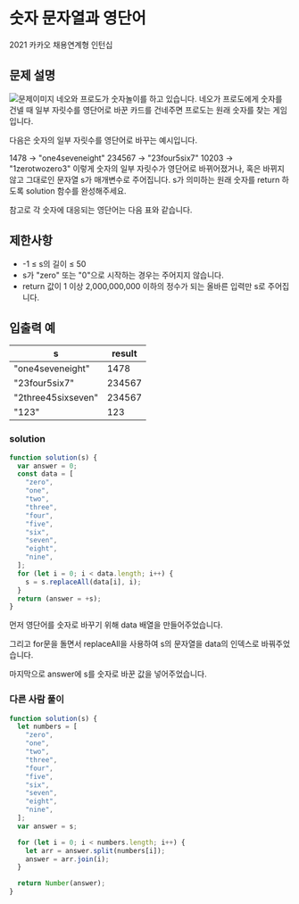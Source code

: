 # 숫자 문자열과 영단어

2021 카카오 채용연계형 인턴십

## 문제 설명

![문제이미지](img/숫자%20문자열과%20영단어.png)
네오와 프로도가 숫자놀이를 하고 있습니다. 네오가 프로도에게 숫자를 건넬 때 일부 자릿수를 영단어로 바꾼 카드를 건네주면 프로도는 원래 숫자를 찾는 게임입니다.

다음은 숫자의 일부 자릿수를 영단어로 바꾸는 예시입니다.

1478 → "one4seveneight"
234567 → "23four5six7"
10203 → "1zerotwozero3"
이렇게 숫자의 일부 자릿수가 영단어로 바뀌어졌거나, 혹은 바뀌지 않고 그대로인 문자열 s가 매개변수로 주어집니다. s가 의미하는 원래 숫자를 return 하도록 solution 함수를 완성해주세요.

참고로 각 숫자에 대응되는 영단어는 다음 표와 같습니다.

## 제한사항

- -1 ≤ s의 길이 ≤ 50
- s가 "zero" 또는 "0"으로 시작하는 경우는 주어지지 않습니다.
- return 값이 1 이상 2,000,000,000 이하의 정수가 되는 올바른 입력만 s로 주어집니다.

## 입출력 예

| s                  | result |
| ------------------ | ------ |
| "one4seveneight"   | 1478   |
| "23four5six7"      | 234567 |
| "2three45sixseven" | 234567 |
| "123"              | 123    |

### solution

```js
function solution(s) {
  var answer = 0;
  const data = [
    "zero",
    "one",
    "two",
    "three",
    "four",
    "five",
    "six",
    "seven",
    "eight",
    "nine",
  ];
  for (let i = 0; i < data.length; i++) {
    s = s.replaceAll(data[i], i);
  }
  return (answer = +s);
}
```

먼저 영단어를 숫자로 바꾸기 위해 data 배열을 만들어주었습니다.

그리고 for문을 돌면서 replaceAll을 사용하여 s의 문자열을 data의 인덱스로 바꿔주었습니다.

마지막으로 answer에 s를 숫자로 바꾼 값을 넣어주었습니다.

### 다른 사람 풀이

```js
function solution(s) {
  let numbers = [
    "zero",
    "one",
    "two",
    "three",
    "four",
    "five",
    "six",
    "seven",
    "eight",
    "nine",
  ];
  var answer = s;

  for (let i = 0; i < numbers.length; i++) {
    let arr = answer.split(numbers[i]);
    answer = arr.join(i);
  }

  return Number(answer);
}
```

